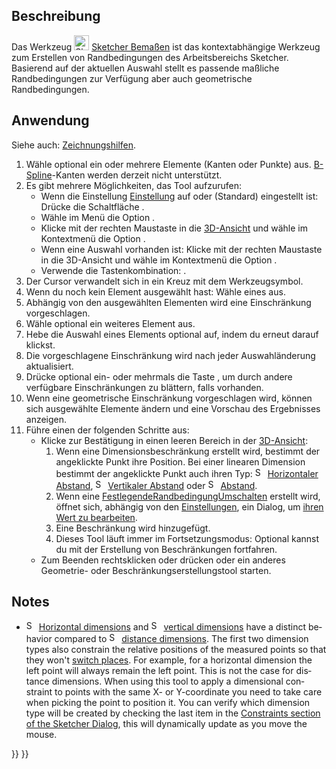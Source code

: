 <languages/>

{{Docnav/de
|[[Sketcher_ToggleConstruction/de|HilfsgeometrieUmschalten]]
|[[Sketcher_ConstrainDistanceX/de|XAbstandFestlegen]]
|[[Sketcher_Workbench|Sketcher]]
|IconL=Sketcher_ToggleConstruction.svg
|IconR=Sketcher_ConstrainDistanceX.svg
|IconC=Workbench_Sketcher.svg
}}

{{GuiCommand/de
|Name= Sketcher Dimension
|Name/de= Sketcher Bemaßen
|MenuLocation=Skizze → Sketcher-Randbedingungen → Bemaßen
|Workbenches=[[Sketcher_Workbench/de|Sketcher]]
|Shortcut={{KEY|D}}
|Version=1.0
}}

<span id="Description"></span>
==Beschreibung==

Das Werkzeug [[Image:Sketcher_Dimension.svg|24px]] [[Sketcher_Dimension/de|Sketcher Bemaßen]] ist das kontextabhängige Werkzeug zum Erstellen von Randbedingungen des Arbeitsbereichs Sketcher. Basierend auf der aktuellen Auswahl stellt es passende maßliche Randbedingungen zur Verfügung aber auch geometrische Randbedingungen.

<span id="Usage"></span>
==Anwendung==

Siehe auch: [[Sketcher_Workbench/de#Zeichnungshilfen|Zeichnungshilfen]].

# Wähle optional ein oder mehrere Elemente (Kanten oder Punkte) aus. [[Sketcher_Workbench#Sketcher_CompCreateBSpline/de|B-Spline]]-Kanten werden derzeit nicht unterstützt.
# Es gibt mehrere Möglichkeiten, das Tool aufzurufen:
#* Wenn die Einstellung {{MenuCommand|Dimensioning constraints}} [[Sketcher_Preferences#General/de|Einstellung]] auf {{Value|Both}} oder {{Value|Single tool}} (Standard) eingestellt ist: Drücke die Schaltfläche {{Button|[[Image:Sketcher_Dimension.svg|16px]] [[Sketcher_Dimension/de|Dimension]]}}.
#* Wähle im Menü die Option {{MenuCommand|Sketch → Sketcher constraints → [[Image:Sketcher_Dimension.svg|16px]] Dimension}}.
#* Klicke mit der rechten Maustaste in die [[3D_view/de|3D-Ansicht]] und wähle im Kontextmenü die Option {{MenuCommand|Dimension → [[Image:Sketcher_Dimension.svg|16px]] Dimension}}.
#* Wenn eine Auswahl vorhanden ist: Klicke mit der rechten Maustaste in die 3D-Ansicht und wähle im Kontextmenü die Option {{MenuCommand|[[Image:Sketcher_Dimension.svg|16px]] Dimension}}.
#* Verwende die Tastenkombination: {{KEY|D}}.
# Der Cursor verwandelt sich in ein Kreuz mit dem Werkzeugsymbol.
# Wenn du noch kein Element ausgewählt hast: Wähle eines aus.
# Abhängig von den ausgewählten Elementen wird eine Einschränkung vorgeschlagen.
# Wähle optional ein weiteres Element aus.
# Hebe die Auswahl eines Elements optional auf, indem du erneut darauf klickst.
# Die vorgeschlagene Einschränkung wird nach jeder Auswahländerung aktualisiert.
# Drücke optional ein- oder mehrmals die Taste {{KEY|M}}, um durch andere verfügbare Einschränkungen zu blättern, falls vorhanden.
# Wenn eine geometrische Einschränkung vorgeschlagen wird, können sich ausgewählte Elemente ändern und eine Vorschau des Ergebnisses anzeigen.
# Führe einen der folgenden Schritte aus:
#* Klicke zur Bestätigung in einen leeren Bereich in der [[3D_view/de|3D-Ansicht]]:
#*# Wenn eine Dimensionsbeschränkung erstellt wird, bestimmt der angeklickte Punkt ihre Position. Bei einer linearen Dimension bestimmt der angeklickte Punkt auch ihren Typ: [[Image:Sketcher_ConstrainDistanceX.svg|16px]] [[Sketcher_ConstrainDistanceX/de|Horizontaler Abstand]], [[Image:Sketcher_ConstrainDistanceY.svg|16px]] [[Sketcher_ConstrainDistanceY/de|Vertikaler Abstand]] oder [[Image:Sketcher_ConstrainDistance.svg|16px]] [[Sketcher_ConstrainDistance/de|Abstand]].
#*# Wenn eine [[Sketcher_ToggleDrivingConstraint/de|FestlegendeRandbedingungUmschalten]] erstellt wird, öffnet sich, abhängig von den [[Sketcher_Preferences#Display/de|Einstellungen]], ein Dialog, um [[Sketcher_Workbench#Edit_constraints/de|ihren Wert zu bearbeiten]].
#*# Eine Beschränkung wird hinzugefügt.
#*# Dieses Tool läuft immer im Fortsetzungsmodus: Optional kannst du mit der Erstellung von Beschränkungen fortfahren.
#* Zum Beenden rechtsklicken oder {{KEY|Esc}} drücken oder ein anderes Geometrie- oder Beschränkungserstellungstool starten.

<div lang="en" dir="ltr" class="mw-content-ltr">
==Notes==
</div>

<div lang="en" dir="ltr" class="mw-content-ltr">
* [[Image:Sketcher_ConstrainDistanceX.svg|16px]] [[Sketcher_ConstrainDistanceX|Horizontal dimensions]] and [[Image:Sketcher_ConstrainDistanceY.svg|16px]] [[Sketcher_ConstrainDistanceY|vertical dimensions]] have a distinct behavior compared to [[Image:Sketcher_ConstrainDistance.svg|16px]] [[Sketcher_ConstrainDistance|distance dimensions]]. The first two dimension types also constrain the relative positions of the measured points so that they won't [[Sketcher_Workbench#Flipping|switch places]]. For example, for a horizontal dimension the left point will always remain the left point. This is not the case for distance dimensions. When using this tool to apply a dimensional constraint to points with the same X- or Y-coordinate you need to take care when picking the point to position it. You can verify which dimension type will be created by checking the last item in the [[Sketcher_Dialog#Constraints|Constraints section of the Sketcher Dialog]], this will dynamically update as you move the mouse.
</div>


{{Docnav/de
|[[Sketcher_ToggleConstruction/de|HilfsgeometrieUmschalten]]
|[[Sketcher_ConstrainDistanceX/de|XAbstandFestlegen]]
|[[Sketcher_Workbench|Sketcher]]
|IconL=Sketcher_ToggleConstruction.svg
|IconR=Sketcher_ConstrainDistanceX.svg
|IconC=Workbench_Sketcher.svg
}}

{{Sketcher_Tools_navi{{#translation:}}}}
{{Userdocnavi{{#translation:}}}}